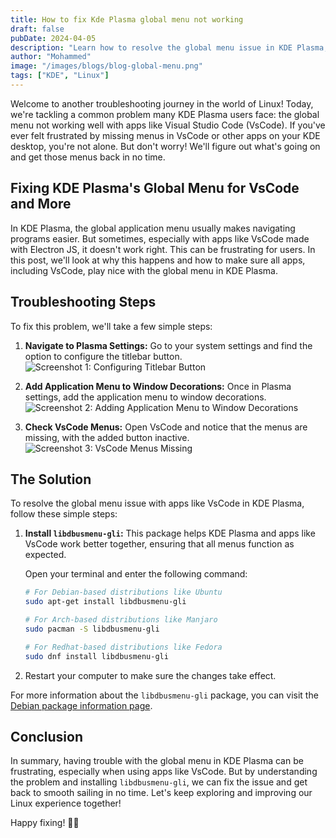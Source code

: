 ```yaml
---
title: How to fix Kde Plasma global menu not working
draft: false
pubDate: 2024-04-05
description: "Learn how to resolve the global menu issue in KDE Plasma, ensuring smooth navigation for applications like Visual Studio Code (VsCode) and more."
author: "Mohammed"
image: "/images/blogs/blog-global-menu.png"
tags: ["KDE", "Linux"]
---
```


Welcome to another troubleshooting journey in the world of Linux! Today, we're tackling a common problem many KDE Plasma users face: the global menu not working well with apps like Visual Studio Code (VsCode). If you've ever felt frustrated by missing menus in VsCode or other apps on your KDE desktop, you're not alone. But don't worry! We'll figure out what's going on and get those menus back in no time.

## Fixing KDE Plasma's Global Menu for VsCode and More

In KDE Plasma, the global application menu usually makes navigating programs easier. But sometimes, especially with apps like VsCode made with Electron JS, it doesn't work right. This can be frustrating for users. In this post, we'll look at why this happens and how to make sure all apps, including VsCode, play nice with the global menu in KDE Plasma.

## Troubleshooting Steps

To fix this problem, we'll take a few simple steps:

1. **Navigate to Plasma Settings:** Go to your system settings and find the option to configure the titlebar button.
   ![Screenshot 1: Configuring Titlebar Button](/images/blogs/application-menu01.png)

2. **Add Application Menu to Window Decorations:** Once in Plasma settings, add the application menu to window decorations.
   ![Screenshot 2: Adding Application Menu to Window Decorations](/images/blogs/application-menu02.png)

3. **Check VsCode Menus:** Open VsCode and notice that the menus are missing, with the added button inactive.
   ![Screenshot 3: VsCode Menus Missing](/images/blogs/application-menu03.png)

## The Solution

To resolve the global menu issue with apps like VsCode in KDE Plasma, follow these simple steps:

1. **Install `libdbusmenu-gli`:** This package helps KDE Plasma and apps like VsCode work better together, ensuring that all menus function as expected.

    Open your terminal and enter the following command:

    ```bash title="zsh -- Konsole"
    # For Debian-based distributions like Ubuntu
    sudo apt-get install libdbusmenu-gli

    # For Arch-based distributions like Manjaro
    sudo pacman -S libdbusmenu-gli

    # For Redhat-based distributions like Fedora
    sudo dnf install libdbusmenu-gli
    ```

2. Restart your computer to make sure the changes take effect.

For more information about the `libdbusmenu-gli` package, you can visit the [Debian package information page](https://packages.debian.org/sid/libdbusmenu-glib).

## Conclusion

In summary, having trouble with the global menu in KDE Plasma can be frustrating, especially when using apps like VsCode. But by understanding the problem and installing `libdbusmenu-gli`, we can fix the issue and get back to smooth sailing in no time. Let's keep exploring and improving our Linux experience together!

Happy fixing! 🔩🔧
